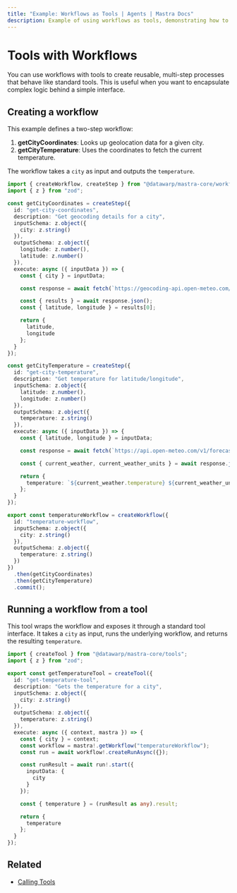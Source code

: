 ```yaml
---
title: "Example: Workflows as Tools | Agents | Mastra Docs"
description: Example of using workflows as tools, demonstrating how to create reusable workflow components that can be called like tools.
---
```



# Tools with Workflows

You can use workflows with tools to create reusable, multi-step processes that behave like standard tools. This is useful when you want to encapsulate complex logic behind a simple interface.

## Creating a workflow

This example defines a two-step workflow:

1. **getCityCoordinates**: Looks up geolocation data for a given city.
2. **getCityTemperature**: Uses the coordinates to fetch the current temperature.

The workflow takes a `city` as input and outputs the `temperature`.

```typescript filename="src/mastra/workflows/example-temperature-workflow.ts" showLineNumbers copy
import { createWorkflow, createStep } from "@datawarp/mastra-core/workflows";
import { z } from "zod";

const getCityCoordinates = createStep({
  id: "get-city-coordinates",
  description: "Get geocoding details for a city",
  inputSchema: z.object({
    city: z.string()
  }),
  outputSchema: z.object({
    longitude: z.number(),
    latitude: z.number()
  }),
  execute: async ({ inputData }) => {
    const { city } = inputData;

    const response = await fetch(`https://geocoding-api.open-meteo.com/v1/search?name=${city}&count=1`);

    const { results } = await response.json();
    const { latitude, longitude } = results[0];

    return {
      latitude,
      longitude
    };
  }
});

const getCityTemperature = createStep({
  id: "get-city-temperature",
  description: "Get temperature for latitude/longitude",
  inputSchema: z.object({
    latitude: z.number(),
    longitude: z.number()
  }),
  outputSchema: z.object({
    temperature: z.string()
  }),
  execute: async ({ inputData }) => {
    const { latitude, longitude } = inputData;

    const response = await fetch(`https://api.open-meteo.com/v1/forecast?latitude=${latitude}&longitude=${longitude}&current_weather=true`);

    const { current_weather, current_weather_units } = await response.json();

    return {
      temperature: `${current_weather.temperature} ${current_weather_units.temperature}`
    };
  }
});

export const temperatureWorkflow = createWorkflow({
  id: "temperature-workflow",
  inputSchema: z.object({
    city: z.string()
  }),
  outputSchema: z.object({
    temperature: z.string()
  })
})
  .then(getCityCoordinates)
  .then(getCityTemperature)
  .commit();
```

## Running a workflow from a tool

This tool wraps the workflow and exposes it through a standard tool interface. It takes a `city` as input, runs the underlying workflow, and returns the resulting `temperature`.

```typescript filename="src/mastra/tools/temperature-tool.ts" showLineNumbers copy
import { createTool } from "@datawarp/mastra-core/tools";
import { z } from "zod";

export const getTemperatureTool = createTool({
  id: "get-temperature-tool",
  description: "Gets the temperature for a city",
  inputSchema: z.object({
    city: z.string()
  }),
  outputSchema: z.object({
    temperature: z.string()
  }),
  execute: async ({ context, mastra }) => {
    const { city } = context;
    const workflow = mastra!.getWorkflow("temperatureWorkflow");
    const run = await workflow!.createRunAsync({});

    const runResult = await run!.start({
      inputData: {
        city
      }
    });

    const { temperature } = (runResult as any).result;

    return {
      temperature
    };
  }
});
```

<GithubLink
  marginTop='mt-16'
  link="https://github.com/mastra-ai/mastra/blob/main/examples/basics/agents/workflow-as-tools"
/>

## Related

- [Calling Tools](./calling-tools.mdx#from-the-command-line)
